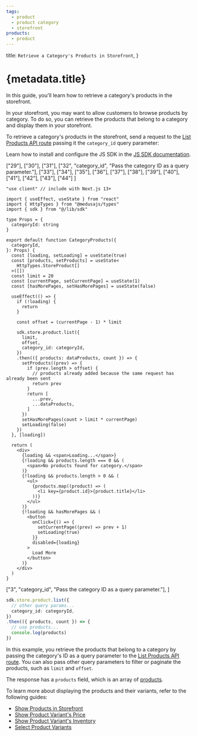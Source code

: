 ```yaml
---
tags:
  - product
  - product category
  - storefront
products:
  - product
---
```



  title: `Retrieve a Category's Products in Storefront`,
}

# {metadata.title}

In this guide, you'll learn how to retrieve a category's products in the storefront.

In your storefront, you may want to allow customers to browse products by category. To do so, you can retrieve the products that belong to a category and display them in your storefront.

To retrieve a category's products in the storefront, send a request to the [List Products API route](!api!/store#products_getproducts) passing it the `category_id` query parameter:

<Note title="Tip">

Learn how to install and configure the JS SDK in the [JS SDK documentation](../../../../js-sdk/page.mdx).

</Note>

<CodeTabs group="store-request">
  <CodeTab label="React" value="react">

  ["29"], ["30"], ["31"],
  ["32", "category_id", "Pass the category ID as a query parameter."], ["33"],
  ["34"], ["35"], ["36"], 
  ["37"], ["38"], ["39"], ["40"], ["41"], ["42"], ["43"], ["44"]
]

  ```tsx highlights={highlights}
  "use client" // include with Next.js 13+

  import { useEffect, useState } from "react"
  import { HttpTypes } from "@medusajs/types"
  import { sdk } from "@/lib/sdk"

  type Props = {
    categoryId: string
  }

  export default function CategoryProducts({
    categoryId,
  }: Props) {
    const [loading, setLoading] = useState(true)
    const [products, setProducts] = useState<
      HttpTypes.StoreProduct[]
    >([])
    const limit = 20
    const [currentPage, setCurrentPage] = useState(1)
    const [hasMorePages, setHasMorePages] = useState(false)

    useEffect(() => {
      if (!loading) {
        return 
      }

      const offset = (currentPage - 1) * limit

      sdk.store.product.list({
        limit,
        offset,
        category_id: categoryId,
      })
      .then(({ products: dataProducts, count }) => {
        setProducts((prev) => {
          if (prev.length > offset) {
            // products already added because the same request has already been sent
            return prev
          }
          return [
            ...prev,
            ...dataProducts,
          ]
        })
        setHasMorePages(count > limit * currentPage)
        setLoading(false)
      })
    }, [loading])

    return (
      <div>
        {loading && <span>Loading...</span>}
        {!loading && products.length === 0 && (
          <span>No products found for category.</span>
        )}
        {!loading && products.length > 0 && (
          <ul>
            {products.map((product) => (
              <li key={product.id}>{product.title}</li>
            ))}
          </ul>
        )}
        {!loading && hasMorePages && (
          <button 
            onClick={() => {
              setCurrentPage((prev) => prev + 1)
              setLoading(true)
            }}
            disabled={loading}
          >
            Load More
          </button>
        )}
      </div>
    )
  }
  ```

  </CodeTab>
  <CodeTab label="JS SDK" value="js-sdk">

  ["3", "category_id", "Pass the category ID as a query parameter."],
]

  ```ts highlights={fetchHighlights}
  sdk.store.product.list({
    // other query params...
    category_id: categoryId,
  })
  .then(({ products, count }) => {
    // use products...
    console.log(products)
  })
  ```

  </CodeTab>
</CodeTabs>

In this example, you retrieve the products that belong to a category by passing the category's ID as a query parameter to the [List Products API route](!api!/store#products_getproducts). You can also pass other query parameters to filter or paginate the products, such as `limit` and `offset`.

The response has a `products` field, which is an array of [products](!api!/store#products_product_schema).

To learn more about displaying the products and their variants, refer to the following guides:

- [Show Products in Storefront](../../list/page.mdx)
- [Show Product Variant's Price](../../../products/price/page.mdx)
- [Show Product Variant's Inventory](../../../products/inventory/page.mdx)
- [Select Product Variants](../../../products/variants/page.mdx)
